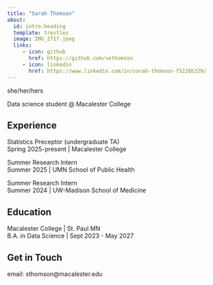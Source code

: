 ```yaml
---
title: "Sarah Thomson"
about:
  id: intro-heading
  template: trestles
  image: IMG_2717.jpeg
  links:
     - icon: github
       href: https://github.com/sethomson
     - icon: linkedin
       href: https://www.linkedin.com/in/sarah-thomson-75226b329/
---
```


::: {#intro-heading}
she/her/hers

Data science student \@ Macalester College

## Experience

Statistics Preceptor (undergraduate TA) <br> Spring 2025-present \| Macalester College

Summer Research Intern <br> Summer 2025 \| UMN School of Public Health

Summer Research Intern <br> Summer 2024 \| UW-Madison School of Medicine

## Education

Macalester College \| St. Paul MN <br> B.A. in Data Science \| Sept 2023 - May 2027

## Get in Touch

email: sthomson\@macalester.edu
:::
